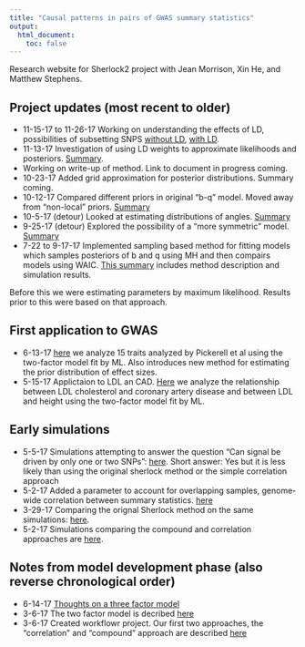 ```yaml
---
title: "Causal patterns in pairs of GWAS summary statistics"
output:
  html_document:
    toc: false
---
```


Research website for Sherlock2 project with Jean Morrison, Xin He, and Matthew Stephens. 

## Project updates (most recent to older)

+ 11-15-17 to 11-26-17 Working on understanding the effects of LD, possibilities of subsetting SNPS [without LD](subset_snps.html), [with LD](subset_snps_ld.html).
+ 11-13-17 Investigation of using LD weights to approximate likelihoods and posteriors. [Summary](pseudo_likelihood.html).
+ Working on write-up of method. Link to document in progress coming.
+ 10-23-17 Added grid approximation for posterior distributions. Summary coming.
+ 10-12-17 Compared different priors in original "b-q" model. Moved away from "non-local" priors. [Summary](mh_priors2.html)
+ 10-5-17 (detour) Looked at estimating distributions of angles. [Summary](polar_intro.html)
+ 9-25-17 (detour) Explored the possibility of a "more symmetric" model. [Summary](mh_new_dist.html)
+ 7-22 to 9-17-17 Implemented sampling based method for fitting models which samples posteriors of b and q using MH and then compairs models using WAIC. [This summary](mh_test.html) includes method description and simulation results.

Before this we were estimating parameters by maximum likelihood. Results prior to this were based on that approach.

## First application to GWAS
+ 6-13-17 [here](gwas_ss.html) we analyze 15 traits analyzed by Pickerell et al using the two-factor model fit by ML. Also introduces new method for estimating the prior distribution of effect sizes.
+ 5-15-17 Applictaion to LDL an CAD. [Here](cad_ldl.html) we analyze the relationship between LDL cholesterol and coronary artery disease and between LDL and height using the two-factor model fit by ML.

## Early simulations
+ 5-5-17 Simulations attempting to answer the question "Can signal be driven by only one or two SNPs": [here](sims_numtop.html). Short answer: Yes but it is less likely than using the original sherlock method or the simple correlation approach
+ 5-2-17 Added a parameter to account for overlapping samples, genome-wide correlation between summary statistics. [here](simulations_v4.html)
+ 3-29-17 Comparing the orignal Sherlock method on the same simulations: [here](sherlock1.html).
+ 5-2-17 Simulations comparing the compound and correlation approaches are [here](compare_approaches.html).

## Notes from model development phase (also reverse chronological order)
+ 6-14-17 [Thoughts on a three factor model](three_factor.html)
+ 3-6-17 The two factor model is decribed [here](two_factor.html)
+ 3-6-17 Created workflowr project. Our first two approaches, the "correlation" and "compound" approach are described [here](sherlock2_compound_and_correlation.pdf)










